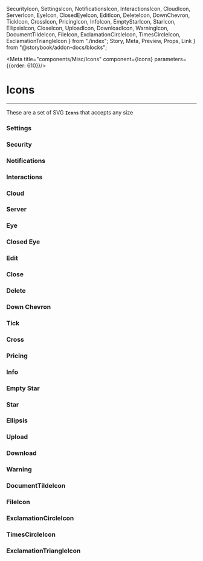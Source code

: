   SecurityIcon,
  SettingsIcon,
  NotificationsIcon,
  InteractionsIcon,
  CloudIcon,
  ServerIcon,
  EyeIcon,
  ClosedEyeIcon,
  EditIcon,
  DeleteIcon,
  DownChevron,
  TickIcon,
  CrossIcon,
  PricingIcon,
  InfoIcon,
  EmptyStarIcon,
  StarIcon,
  EllipsisIcon,
  CloseIcon,
  UploadIcon,
  DownloadIcon,
  WarningIcon,
  DocumentTildeIcon,
  FileIcon,
  ExclamationCircleIcon,
  TimesCircleIcon,
  ExclamationTriangleIcon
} from "./index";
  Story,
  Meta,
  Preview,
  Props,
  Link
} from "@storybook/addon-docs/blocks";

<Meta title="components/Misc/Icons" component={Icons} parameters={{order: 610}}/>

# Icons

<hr />


These are a set of SVG **`Icons`** that accepts any size

### Settings
<Preview withSource="open">
  <Story name="Settings">
    <SettingsIcon size={32} />
  </Story>
</Preview>

### Security
<Preview withSource="open">
  <Story name="Security">
    <SecurityIcon size={32} />
  </Story>
</Preview>

### Notifications
<Preview withSource="open">
  <Story name="Notifications">
    <NotificationsIcon size={32} />
  </Story>
</Preview>

### Interactions
<Preview withSource="open">
  <Story name="Interactions">
    <InteractionsIcon size={32} />
  </Story>
</Preview>

### Cloud
<Preview withSource="open">
  <Story name="Cloud">
    <CloudIcon size={32} />
  </Story>
</Preview>

### Server
<Preview withSource="open">
  <Story name="Server">
    <ServerIcon size={32} />
  </Story>
</Preview>

### Eye
<Preview withSource="open">
  <Story name="Eye">
    <EyeIcon size={32} />
  </Story>
</Preview>


### Closed Eye
<Preview withSource="open">
  <Story name="Closed Eye">
    <ClosedEyeIcon size={32} />
  </Story>
</Preview>

### Edit
<Preview withSource="open">
  <Story name="Edit">
    <EditIcon size={32} />
  </Story>
</Preview>

### Close
<Preview withSource="open">
  <Story name="Close">
          <CloseIcon size={32} />
  </Story>
</Preview>

### Delete
<Preview withSource="open">
  <Story name="Delete">
    <DeleteIcon size={32} />
  </Story>
</Preview>

### Down Chevron
<Preview withSource="open">
  <Story name="DownChevron">
    <DownChevron size={32} />
  </Story>
</Preview>

### Tick
<Preview withSource="open">
  <Story name="Tick">
    <TickIcon size={32} />
  </Story>
</Preview>

### Cross
<Preview withSource="open">
  <Story name="Cross">
    <CrossIcon size={32} />
  </Story>
</Preview>

### Pricing
<Preview withSource="open">
  <Story name="Pricing">
    <PricingIcon size={32} />
  </Story>
</Preview>

### Info
<Preview withSource="open">
  <Story name="Info">
    <InfoIcon size={32} />
  </Story>
</Preview>

### Empty Star
<Preview withSource="open">
  <Story name="Empty Star">
    <EmptyStarIcon size={32} />
  </Story>
</Preview>

### Star
<Preview withSource="open">
  <Story name="Star">
    <StarIcon size={32} />
  </Story>
</Preview>

### Ellipsis
<Preview withSource="open">
  <Story name="Ellipsis">
    <EllipsisIcon size={32} />
  </Story>
</Preview>

### Upload
<Preview withSource="open">
  <Story name="File Upload">
    <UploadIcon size={32} />
  </Story>
</Preview>

### Download
<Preview withSource="open">
  <Story name="File Download">
    <DownloadIcon size={32} />
  </Story>
</Preview>

### Warning
<Preview withSource="open">
  <Story name="Warning">
    <WarningIcon size={32} />
  </Story>
</Preview>

### DocumentTildeIcon
<Preview withSource="open">
  <Story name="Document Tilde">
    <DocumentTildeIcon size={32} />
  </Story>
</Preview>

### FileIcon
<Preview withSource="open">
  <Story name="File Icon">
    <FileIcon size={32} />
  </Story>
</Preview>

### ExclamationCircleIcon
<Preview withSource="open">
  <Story name="Exclamation Circle">
    <ExclamationCircleIcon size={32} />
  </Story>
</Preview>

### TimesCircleIcon
<Preview withSource="open">
  <Story name="Times Circle">
    <TimesCircleIcon size={32} />
  </Story>
</Preview>

### ExclamationTriangleIcon
<Preview withSource="open">
  <Story name="Exclamation Triangle">
    <ExclamationTriangleIcon size={32} />
  </Story>
</Preview>
